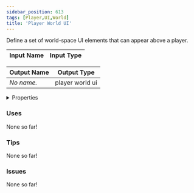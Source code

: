 ```yaml
---
sidebar_position: 613
tags: [Player,UI,World]
title: 'Player World UI'
---
```


Define a set of world-space UI elements that can appear above a player.




<EsbSvg />

| Input Name | Input Type |
|-----------|-----------|

| Output Name | Output Type |
|-----------|-----------|
| *No name.* | player world ui |


<details>
  <summary>Properties</summary>
  <div>
    <div>
    <table>
      <thead>
        <tr>
          <th>Is beta required?</th>
          <th>❌</th>
        </tr>
        <tr>
          <th>Is this chip a trolling risk?</th>
          <th>❌</th>
        </tr>
        <tr>
          <th>Is this chip a role assignment risk?</th>
          <th>❌</th>
        </tr>
        <tr>
          <th>Chip UUID</th>
          <th>ff2d1f81-d76c-456f-acf0-af1861822681</th>
        </tr>
      </thead>
    </table>
    </div>
  </div>
</details>

### Uses

None so far!

### Tips

None so far!

### Issues

None so far!